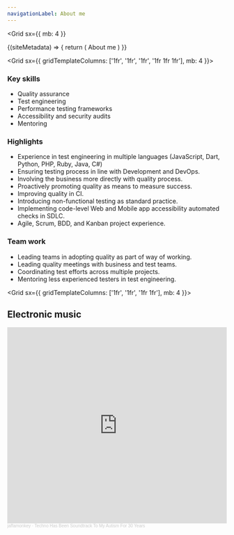 ```yaml
---
navigationLabel: About me
---
```


<Grid
  sx={{
    mb: 4
  }}
>
<SiteMetaData>
  {(siteMetadata) => {
    return (
      <Fragment>
        <Heading variant="styles.h1">About me</Heading>
      </Fragment>
    )
  }}
</SiteMetaData>

</Grid>

<Grid  sx={{ gridTemplateColumns: ['1fr', '1fr', '1fr', '1fr 1fr 1fr'], mb: 4 }}>  
<Box>

### Key skills

- Quality assurance
- Test engineering
- Performance testing frameworks
- Accessibility and security audits
- Mentoring
</Box>
<Box>

### Highlights

- Experience in test engineering in multiple languages (JavaScript, Dart, Python, PHP, Ruby, Java, C#)
- Ensuring testing process in line with Development and DevOps.
- Involving the business more directly with quality process.
- Proactively promoting quality as means to measure success.
- Improving quality in CI.
- Introducing non-functional testing as standard practice.
- Implementing code-level Web and Mobile app accessibility automated checks in SDLC.
- Agile, Scrum, BDD, and Kanban project experience.
</Box>
<Box>

### Team work

- Leading teams in adopting quality as part of way of working.
- Leading quality meetings with business and test teams.
- Coordinating test efforts across multiple projects.
- Mentoring less experienced testers in test engineering.
</Box>
</Grid>

<Grid  sx={{ gridTemplateColumns: ['1fr', '1fr', '1fr 1fr'], mb: 4 }}>   
<Box>

## Electronic music

</Box>
<Box>

<iframe width="100%" height="450" scrolling="no" frameborder="no" allow="autoplay" src="https://w.soundcloud.com/player/?url=https%3A//api.soundcloud.com/playlists/1369119415&color=%237c84cc&auto_play=false&hide_related=false&show_comments=false&show_user=false&show_reposts=false&show_teaser=false"></iframe><div style="font-size: 10px; color: #cccccc;line-break: anywhere;word-break: normal;overflow: hidden;white-space: nowrap;text-overflow: ellipsis; font-family: Interstate,Lucida Grande,Lucida Sans Unicode,Lucida Sans,Garuda,Verdana,Tahoma,sans-serif;font-weight: 100;"><a href="https://soundcloud.com/paul-littlebury" title="jaffamonkey" target="_blank" style="color: #cccccc; text-decoration: none;">jaffamonkey</a> · <a href="https://soundcloud.com/paul-littlebury/sets/techno-has-been-soundtrack-to" title="Techno Has Been Soundtrack To My Autism For 30 Years" target="_blank" style="color: #cccccc; text-decoration: none;">Techno Has Been Soundtrack To My Autism For 30 Years</a></div>

</Box>
</Grid>
